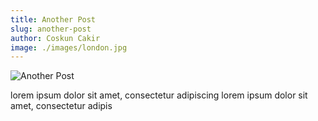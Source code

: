 ```yaml
---
title: Another Post
slug: another-post
author: Coskun Cakir
image: ./images/london.jpg
---
```


![Another Post](./images/london.jpg)

lorem ipsum dolor sit amet, consectetur adipiscing lorem ipsum dolor sit amet, consectetur adipis